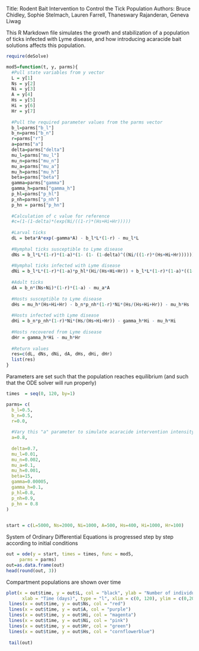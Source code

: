 Title: Rodent Bait Intervention to Control the Tick Population
Authors: Bruce Chidley, Sophie Stelmach, Lauren Farrell, Thaneswary Rajanderan, Geneva Liwag

This R Markdown file simulates the growth and stabilization of a population of ticks infected with Lyme disease, and how introducing acaracide bait solutions affects this population. 

```{r}
require(deSolve)

mod5=function(t, y, parms){
  #Pull state variables from y vector
  L = y[1]
  Ns = y[2]
  Ni = y[3]
  A = y[4]
  Hs = y[5]
  Hi = y[6]
  Hr = y[7]
  
  #Pull the required parameter values from the parms vector
  b_l=parms["b_l"]
  b_n=parms["b_n"]
  r=parms["r"]
  a=parms["a"]
  delta=parms["delta"]
  mu_l=parms["mu_l"]
  mu_n=parms["mu_n"]
  mu_a=parms["mu_a"]
  mu_h=parms["mu_h"]
  beta=parms["beta"]
  gamma=parms["gamma"]
  gamma_h=parms["gamma_h"]
  p_hl=parms["p_hl"]
  p_nh=parms["p_nh"]
  p_hn = parms["p_hn"]
  
  #Calculation of c value for reference
  #c=(1-(1-delta)*(exp(Ni/((1-r)*(Hs+Hi+Hr)))))
  
  #Larval ticks
  dL = beta*A*exp(-gamma*A) - b_l*L*(1-r) - mu_l*L
    
  #Nymphal ticks susceptible to Lyme disease
  dNs = b_l*L*(1-r)*(1-a)*(1- (1- (1-delta)^((Ni/((1-r)*(Hs+Hi+Hr))))))*((Hs + (1-p_hl)*Hi + Hr)/(Hs+Hi+Hr)) - b_n*Ns*(1-r) - mu_n*Ns
  
  #Nymphal ticks infected with Lyme disease  
  dNi = b_l*L*(1-r)*(1-a)*p_hl*(Hi/(Hs+Hi+Hr)) + b_l*L*(1-r)*(1-a)*((1- (1-delta)^((Ni/((1-r)*(Hs+Hi+Hr))))))*((Hs + (1-p_hl)*Hi + Hr)/(Hs+Hi+Hr)) - b_n*Ni*(1-r) - mu_n*Ni
    
  #Adult ticks
  dA = b_n*(Ns+Ni)*(1-r)*(1-a) - mu_a*A
  
  #Hosts susceptible to Lyme disease
  dHs = mu_h*(Hs+Hi+Hr) - b_n*p_nh*(1-r)*Ni*(Hs/(Hs+Hi+Hr)) - mu_h*Hs
    
  #Hosts infected with Lyme disease
  dHi = b_n*p_nh*(1-r)*Ni*(Hs/(Hs+Hi+Hr)) - gamma_h*Hi - mu_h*Hi
    
  #Hosts recovered from Lyme disease
  dHr = gamma_h*Hi - mu_h*Hr
  
  #Return values
  res=c(dL, dNs, dNi, dA, dHs, dHi, dHr)
  list(res)
}

```


Parameters are set such that the population reaches equilibrium (and such that the ODE solver will run properly)
```{r}
times  = seq(0, 120, by=1)

parms= c(
  b_l=0.5,
  b_n=0.5,
  r=0.0,
  
  #Vary this "a" parameter to simulate acaracide intervention intensity. Value represents proportion of host population saturated with acaracide. Must be in the range of [0,1)
  a=0.8,
  
  delta=0.7,
  mu_l=0.01,
  mu_n=0.002,
  mu_a=0.1,
  mu_h=0.001,
  beta=15,
  gamma=0.00005,
  gamma_h=0.1,
  p_hl=0.8,
  p_nh=0.9,
  p_hn = 0.8
)
  

start = c(L=5000, Ns=2000, Ni=1000, A=500, Hs=400, Hi=1000, Hr=100)
```

System of Ordinary Differential Equations is progressed step by step according to initial conditions
```{r}
out = ode(y = start, times = times, func = mod5, 
     parms = parms)
out=as.data.frame(out)
head(round(out, 3))
```

Compartment populations are shown over time
```{r}
plot(x = out$time, y = out$L, col = "black", ylab = "Number of individuals", 
      xlab = "Time (days)", type = "l", xlim = c(0, 120), ylim = c(0,200000))
 lines(x = out$time, y = out$Ns, col = "red")
 lines(x = out$time, y = out$A, col = "purple")
 lines(x = out$time, y = out$Hi, col = "magenta")
 lines(x = out$time, y = out$Ni, col = "pink")
 lines(x = out$time, y = out$Hr, col = "green")
 lines(x = out$time, y = out$Hs, col = "cornflowerblue")
 
 tail(out)

```
